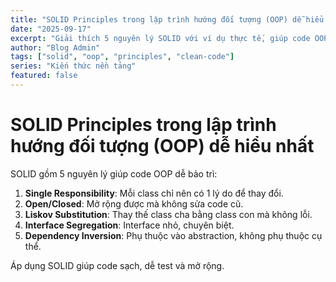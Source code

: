 ```yaml
---
title: "SOLID Principles trong lập trình hướng đối tượng (OOP) dễ hiểu nhất"
date: "2025-09-17"
excerpt: "Giải thích 5 nguyên lý SOLID với ví dụ thực tế, giúp code OOP dễ bảo trì và mở rộng."
author: "Blog Admin"
tags: ["solid", "oop", "principles", "clean-code"]
series: "Kiến thức nền tảng"
featured: false
---
```


# SOLID Principles trong lập trình hướng đối tượng (OOP) dễ hiểu nhất

SOLID gồm 5 nguyên lý giúp code OOP dễ bảo trì:

1. **Single Responsibility**: Mỗi class chỉ nên có 1 lý do để thay đổi.
2. **Open/Closed**: Mở rộng được mà không sửa code cũ.
3. **Liskov Substitution**: Thay thế class cha bằng class con mà không lỗi.
4. **Interface Segregation**: Interface nhỏ, chuyên biệt.
5. **Dependency Inversion**: Phụ thuộc vào abstraction, không phụ thuộc cụ thể.

Áp dụng SOLID giúp code sạch, dễ test và mở rộng.